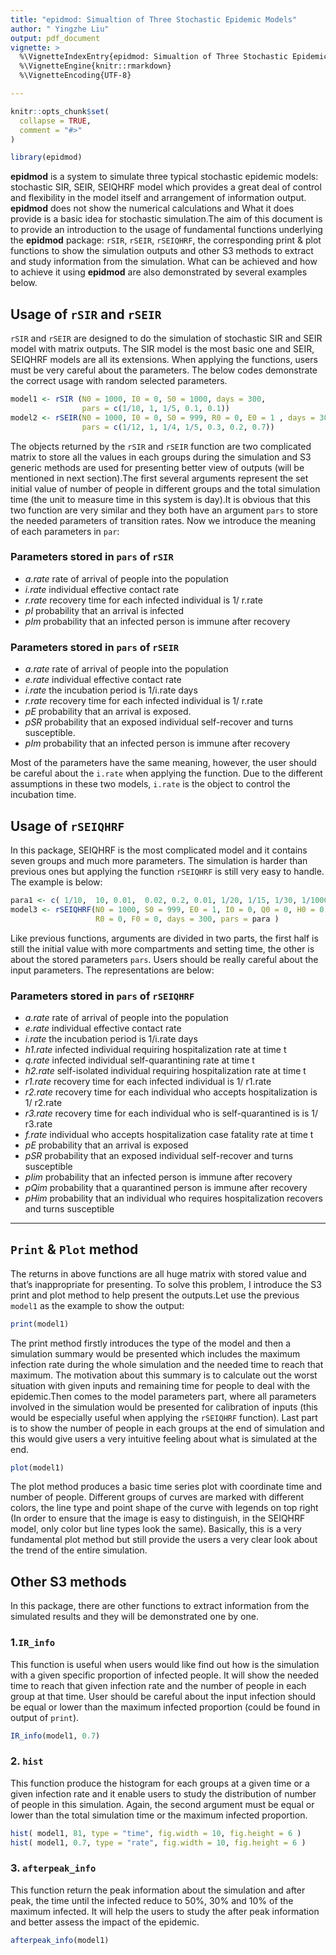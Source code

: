 ```yaml
---
title: "epidmod: Simualtion of Three Stochastic Epidemic Models"
author: " Yingzhe Liu"
output: pdf_document
vignette: >
  %\VignetteIndexEntry{epidmod: Simualtion of Three Stochastic Epidemic Models}
  %\VignetteEngine{knitr::rmarkdown}
  %\VignetteEncoding{UTF-8}

---
```


```r
knitr::opts_chunk$set(
  collapse = TRUE,
  comment = "#>"
)
```

```r
library(epidmod)
```


**epidmod**  is a system to simulate three typical stochastic epidemic models: stochastic SIR, SEIR, SEIQHRF model which provides a great deal of control and flexibility in the model itself and arrangement of information output. **epidmod** does not show the numerical calculations and What it does provide is a basic idea for stochastic simulation.The aim of this document is to provide an introduction to the usage of fundamental functions underlying the **epidmod** package: `rSIR`,  `rSEIR`, `rSEIQHRF`, the corresponding print & plot functions to show the simulation outputs and other S3 methods to extract and study information from the simulation. What can be achieved and how to achieve it using **epidmod** are also demonstrated by several examples below.


## Usage of `rSIR` and `rSEIR` 
`rSIR` and `rSEIR` are designed to do the simulation of stochastic SIR and SEIR model with matrix outputs. The SIR model is the most basic one and SEIR, SEIQHRF models are all its extensions. When applying the functions, users must be very careful about the parameters. The below codes demonstrate the correct usage with random selected parameters.



```r

model1 <- rSIR (N0 = 1000, I0 = 0, S0 = 1000, days = 300,
                pars = c(1/10, 1, 1/5, 0.1, 0.1))
model2 <- rSEIR(N0 = 1000, I0 = 0, S0 = 999, R0 = 0, E0 = 1 , days = 300, 
                pars = c(1/12, 1, 1/4, 1/5, 0.3, 0.2, 0.7))

```
   
    

The objects returned by the `rSIR` and `rSEIR` function are two complicated matrix to store all the values in each groups during the simulation and S3 generic methods are used for presenting better view of outputs (will be mentioned in next section).The first several arguments represent the set initial value of number of people in different groups and the total simulation time (the unit to measure time in this system is day).It is obvious that this two function are very similar and they both have an argument `pars` to store the needed parameters of transition rates. Now we introduce the meaning of each parameters in `par`:
    

### Parameters stored in `pars` of `rSIR`

* *a.rate*     rate of arrival of people into the population
* *i.rate*     individual effective contact rate 
* *r.rate*     recovery time for each infected individual is 1/ r.rate
* *pI*         probability that an arrival is infected
* *pIm*        probability that an infected person is immune after recovery


### Parameters stored in `pars` of `rSEIR`

* *a.rate*     rate of arrival of people into the population
* *e.rate*     individual effective contact rate 
* *i.rate*     the incubation period is 1/i.rate days
* *r.rate*     recovery time for each infected individual is 1/ r.rate
* *pE*         probability that an arrival is exposed.
* *pSR*        probability that an exposed individual self-recover and turns susceptible.
* *pIm*        probability that an infected person is immune after recovery



Most of the parameters have the same meaning, however, the user should be careful about the `i.rate` when applying the function. Due to the different assumptions in these two models, `i.rate` is the object to control the incubation time.  



## Usage of `rSEIQHRF`
In this package, SEIQHRF is the most complicated model and it contains seven groups and much more parameters. The simulation is harder than previous ones but applying the function `rSEIQHRF` is still very easy to handle. The example is below:

```r

para1 <- c( 1/10,  10, 0.01,  0.02, 0.2, 0.01, 1/20, 1/15, 1/30, 1/1000, 0.01, 0.2, 0.01, 0.02, 0.03)
model3 <- rSEIQHRF(N0 = 1000, S0 = 999, E0 = 1, I0 = 0, Q0 = 0, H0 = 0,
                   R0 = 0, F0 = 0, days = 300, pars = para )

```

Like previous functions, arguments are divided in two parts, the first half is still the initial value with more compartments and setting time, the other is about the stored parameters `pars`. Users should be really careful about the input parameters. The representations are below:

### Parameters stored in `pars` of `rSEIQHRF`

* *a.rate*     rate of arrival of people into the population
* *e.rate*     individual effective contact rate
* *i.rate*     the incubation period is 1/i.rate days
* *h1.rate*    infected individual requiring hospitalization rate at time t
* *q.rate*     infected individual self-quarantining rate at time t 
* *h2.rate*    self-isolated individual requiring hospitalization rate at time t
* *r1.rate*    recovery time for each infected individual is 1/ r1.rate
* *r2.rate*    recovery time for each individual who accepts hospitalization is 1/ r2.rate
* *r3.rate*    recovery time for each individual who is self-quarantined is is 1/ r3.rate
* *f.rate*     individual who accepts hospitalization case fatality rate at time t
* *pE*         probability that an arrival is exposed
* *pSR*        probability that an exposed individual self-recover and turns susceptible
* *pIim*       probability that an infected person is immune after recovery
* *pQim*       probability that a quarantined person  is immune after recovery
* *pHim*       probability that an individual who requires hospitalization recovers and  turns susceptible

---



## `Print` & `Plot` method
The returns in above functions are all huge matrix with stored value and that's inappropriate for presenting. To solve this problem, I introduce the S3 print and plot method to help present the outputs.Let use the previous `model1` as the example to show the output:

```r
print(model1)

```
The print method firstly introduces the type of the model and then a simulation summary would be presented which includes the maximum infection rate during the whole simulation and the needed time to reach that maximum. The motivation about this summary is to calculate out the worst situation with given inputs and remaining time for people to deal with the epidemic.Then comes to the model parameters part, where all parameters involved in the simulation would be presented for calibration of inputs (this would be especially useful when applying the `rSEIQHRF` function). Last part is to show the number of people in each groups at the end of simulation and this would give users a very intuitive feeling about what is simulated at the end.

```r
plot(model1)

```

The plot method produces a basic time series plot with coordinate time and number of people. Different groups of curves are marked with different colors, the line type and point shape of the curve with legends on top right (In order to ensure that the image is easy to distinguish, in the SEIQHRF model, only color but line types look the same). Basically, this is a very fundamental plot method but still provide the users a very clear look about the trend of the entire simulation.


## Other S3 methods
In this package, there are other functions  to extract information from the simulated results and they will be demonstrated one by one.

### 1.`IR_info` 

This function is useful when users would like find out how is the simulation with a given specific proportion of infected people. It will show the needed time to reach that given infection rate and the number of people in each group at that time. User should be careful about the input infection should be equal or lower than the maximum infected proportion (could be found in output of `print`).

```r
IR_info(model1, 0.7)
```


### 2. `hist` 

This function produce the histogram for each groups at a given time or a given infection rate and it enable users to study the distribution of number of people in this simulation. Again, the second argument must be equal or lower than the total simulation time or the maximum infected proportion.

```r
hist( model1, 81, type = "time", fig.width = 10, fig.height = 6 )
hist( model1, 0.7, type = "rate", fig.width = 10, fig.height = 6 )
```



### 3. `afterpeak_info` 
This function return the peak information about the simulation and after peak, the time until the infected reduce to 50%, 30% and 10% of the maximum infected. It will help the users to study the after peak information and better assess the impact of the epidemic.
```r
afterpeak_info(model1)

```

